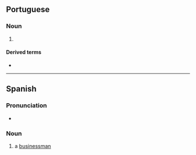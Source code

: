 {{also|négociante}}
==Portuguese==

===Noun===
{{pt-noun|mf}}

# {{l|en|businessman}} {{gloss|someone who works at a commercial institution}}
#: {{syn|pt|empresário|homem de negócios}}

====Derived terms====
* {{l|pt|agronegociante|t=agribusinessman}}

----

==Spanish==

===Pronunciation===
* {{es-IPA}}

===Noun===
{{es-noun|mf|negociantes}}

# a [[businessman]]